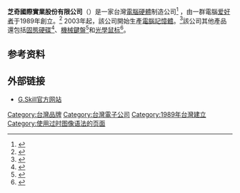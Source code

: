 {{Primarysources|time=2020-08-29T07:32:27+00:00}}
{{Expand language|en}}
{{Infobox company
| name = 芝奇國際實業股份有限公司<br>G.Skill International Enterprise Co., Ltd.
| logo = 
| type = 私人
| foundation = 1989
| location_city = {{ROC}}[[臺北市|臺北市]]
| key_people = 
| industry = [[硬體|硬體]]
| products = [[電腦記憶體|電腦記憶體]]<br/>[[固態硬碟|固態硬碟]]<br/>[[記憶卡|記憶卡]]
| num_employees = 
| homepage = [http://www.gskill.com/ GSkill]
}}

'''芝奇國際實業股份有限公司'''（{{lang-en|G.Skill}}）是一家台灣[[硬體|電腦硬體]]制造公司<ref>{{Cite web|title=Contact Us|url=http://www.gskill.com/en/contact|accessdate=2015-03-15|date=2015|publisher=G.SKILL International Enterprise|archive-date=2019-06-26|archive-url=https://web.archive.org/web/20190626133950/http://www.gskill.com/en/contact|dead-url=no}}</ref> ，由一群電腦[[熱心|爱好者]]于1989年創立。<ref>{{Cite web|title=About G.SKILL|url=http://www.gskill.com/en/about_gskill|accessdate=2015-03-15|date=2015|publisher=G.SKILL International Enterprise|archive-date=2019-06-16|archive-url=https://web.archive.org/web/20190616014026/http://www.gskill.com/en/about_gskill|dead-url=no}}</ref> 2003年起，該公司開始生產[[電腦記憶體|電腦記憶體]]。<ref>{{Cite web|title=G.Skill Company Profile - G.Skill International Enterprise|url=http://www.neoseeker.com/Companies/profiles/gskill/|accessdate=15 March 2015|date=March 2015|publisher=Neo Era Media Inc.|archive-date=2017-08-11|archive-url=https://web.archive.org/web/20170811133246/http://www.neoseeker.com/Companies/profiles/gskill/|dead-url=no}}</ref>該公司其他產品還包括[[固态硬盘|固態硬碟]]<ref>{{Cite web|title=G.Skill announcing SATA II 2.5" SSD with 32GB/64GB|url=http://newgskill.web-bi.net/bbs/view.php?id=g_newproduct&no=13|access-date=2008-08-20|archive-url=https://web.archive.org/web/20080923100728/http://newgskill.web-bi.net/bbs/view.php?id=g_newproduct&no=13|archive-date=2008-09-23|url-status=dead}}</ref>、[[機械鍵盤|機械鍵盤]]<ref>{{Cite web|title=G.SKILL Announces Availability of New Cherry RGB/MX Mechanical Gaming Keyboards|url=http://gskill.com/en/press/view/g-skill-announces-availability-of-new-cherry-rgb-mx-mechanical-gaming-keyboards|access-date=2016-03-12|archive-url=https://web.archive.org/web/20161020222432/http://gskill.com/en/press/view/g-skill-announces-availability-of-new-cherry-rgb-mx-mechanical-gaming-keyboards|archive-date=2016-10-20|url-status=dead}}</ref>和[[光學鼠标|光學鼠标]]<ref>{{Cite web|title=G.SKILL Releases RIPJAWS MX780 Customizable RGB Laser Gaming Mouse|url=http://gskill.com/en/press/view/g-skill-releases-ripjaws-mx780-customizable-rgb-laser-gaming-mouse|access-date=2016-03-12|archive-url=https://web.archive.org/web/20161020222350/http://gskill.com/en/press/view/g-skill-releases-ripjaws-mx780-customizable-rgb-laser-gaming-mouse|archive-date=2016-10-20|url-status=dead}}</ref>。

== 参考资料 ==
{{Reflist}}

== 外部链接 ==
* [http://www.gskill.com/ G.Skill官方网站] {{Wayback|url=http://www.gskill.com/ |date=20210411055134 }} 

[[Category:台灣品牌|Category:台灣品牌]]
[[Category:台灣電子公司|Category:台灣電子公司]]
[[Category:1989年台灣建立|Category:1989年台灣建立]]
[[Category:使用过时图像语法的页面|Category:使用过时图像语法的页面]]